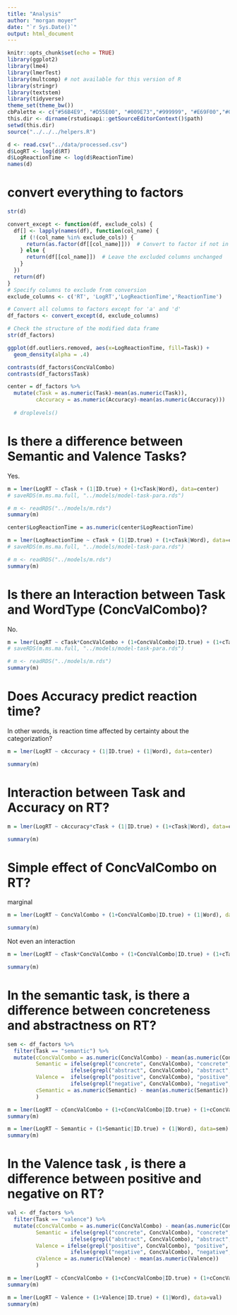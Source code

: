 ```yaml
---
title: "Analysis"
author: "morgan moyer"
date: "`r Sys.Date()`"
output: html_document
---
```



```r
knitr::opts_chunk$set(echo = TRUE)
library(ggplot2)
library(lme4)
library(lmerTest)
library(multcomp) # not available for this version of R
library(stringr)
library(textstem)
library(tidyverse)
theme_set(theme_bw())
cbPalette <- c("#56B4E9", "#D55E00", "#009E73","#999999", "#E69F00","#009E73","#56B4E9", "#D55E00", "#009E73","#999999", "#E69F00","#009E73","#56B4E9", "#D55E00", "#009E73","#999999", "#E69F00","#009E73","#56B4E9", "#D55E00", "#009E73","#999999", "#E69F00","#009E73")
this.dir <- dirname(rstudioapi::getSourceEditorContext()$path)
setwd(this.dir)
source("../../../helpers.R")

d <- read.csv("../data/processed.csv")
d$LogRT <- log(d$RT)
d$LogReactionTime <- log(d$ReactionTime)
names(d)
```

# convert everything to factors
```r
str(d)

convert_except <- function(df, exclude_cols) {
  df[] <- lapply(names(df), function(col_name) {
    if (!(col_name %in% exclude_cols)) {
      return(as.factor(df[[col_name]]))  # Convert to factor if not in excluded columns
    } else {
      return(df[[col_name]])  # Leave the excluded columns unchanged
    }
  })
  return(df)
}
# Specify columns to exclude from conversion
exclude_columns <- c('RT', 'LogRT','LogReactionTime','ReactionTime')

# Convert all columns to factors except for 'a' and 'd'
df_factors <- convert_except(d, exclude_columns)

# Check the structure of the modified data frame
str(df_factors)

```

```r
ggplot(df.outliers.removed, aes(x=LogReactionTime, fill=Task)) +
  geom_density(alpha = .4)
```


```r
contrasts(df_factors$ConcValCombo)
contrasts(df_factors$Task)

center = df_factors %>%
  mutate(cTask = as.numeric(Task)-mean(as.numeric(Task)),
         cAccuracy = as.numeric(Accuracy)-mean(as.numeric(Accuracy)))
  
  # droplevels()
```

# Is there a difference between Semantic and Valence Tasks?
Yes.

```r

m = lmer(LogRT ~ cTask + (1|ID.true) + (1+cTask|Word), data=center)
# saveRDS(m.ms.ma.full, "../models/model-task-para.rds")

# m <- readRDS("../models/m.rds")
summary(m)
```

```r
center$LogReactionTime = as.numeric(center$LogReactionTime)

m = lmer(LogReactionTime ~ cTask + (1|ID.true) + (1+cTask|Word), data=center)
# saveRDS(m.ms.ma.full, "../models/model-task-para.rds")

# m <- readRDS("../models/m.rds")
summary(m)
```

# Is there an Interaction between Task and WordType (ConcValCombo)?
No.
```r

m = lmer(LogRT ~ cTask*ConcValCombo + (1+ConcValCombo|ID.true) + (1+cTask+ConcValCombo|Word), data=center)
# saveRDS(m.ms.ma.full, "../models/model-task-para.rds")

# m <- readRDS("../models/m.rds")
summary(m)
```

# Does Accuracy predict reaction time? 

In other words, is reaction time affected by certainty about the categorization?
```r

m = lmer(LogRT ~ cAccuracy + (1|ID.true) + (1|Word), data=center)

summary(m)

```

# Interaction between Task and Accuracy on RT?
```r

m = lmer(LogRT ~ cAccuracy*cTask + (1|ID.true) + (1+cTask|Word), data=center)

summary(m)

```

# Simple effect of ConcValCombo on RT?
marginal
```r

m = lmer(LogRT ~ ConcValCombo + (1+ConcValCombo|ID.true) + (1|Word), data=center)

summary(m)

```

Not even an interaction
```r

m = lmer(LogRT ~ cTask*ConcValCombo + (1+ConcValCombo|ID.true) + (1+cTask|Word), data=center)

summary(m)

```


# In the semantic task, is there a difference between concreteness and abstractness on RT?

```r
sem <- df_factors %>% 
  filter(Task == "semantic") %>% 
  mutate(cConcValCombo = as.numeric(ConcValCombo) - mean(as.numeric(ConcValCombo)),
         Semantic = ifelse(grepl("concrete", ConcValCombo), "concrete", 
                    ifelse(grepl("abstract", ConcValCombo), "abstract", NA)),
         Valence =  ifelse(grepl("positive", ConcValCombo), "positive", 
                    ifelse(grepl("negative", ConcValCombo), "negative", NA)),
         cSemantic = as.numeric(Semantic) - mean(as.numeric(Semantic))
         )

m = lmer(LogRT ~ cConcValCombo + (1+cConcValCombo|ID.true) + (1+cConcValCombo|Word), data=sem)
summary(m)

```


```r
m = lmer(LogRT ~ Semantic + (1+Semantic|ID.true) + (1|Word), data=sem)
summary(m)

```


# In the Valence task , is there a difference between positive and negative on RT?

```r
val <- df_factors %>% 
  filter(Task == "valence") %>% 
  mutate(cConcValCombo = as.numeric(ConcValCombo) - mean(as.numeric(ConcValCombo)),
         Semantic = ifelse(grepl("concrete", ConcValCombo), "concrete", 
                    ifelse(grepl("abstract", ConcValCombo), "abstract", NA)),
         Valence = ifelse(grepl("positive", ConcValCombo), "positive", 
                    ifelse(grepl("negative", ConcValCombo), "negative", NA)),
         cValence = as.numeric(Valence) - mean(as.numeric(Valence))
         )

m = lmer(LogRT ~ cConcValCombo + (1+cConcValCombo|ID.true) + (1+cConcValCombo|Word), data=val)
summary(m)

```

```r
m = lmer(LogRT ~ Valence + (1+Valence|ID.true) + (1|Word), data=val)
summary(m)

```


